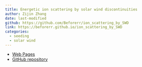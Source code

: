 ```yaml
---
title: Energetic ion scattering by solar wind discontinuities
author: Zijin Zhang
date: last-modified
github: https://github.com/Beforerr/ion_scattering_by_SWD
link: https://beforerr.github.io/ion_scattering_by_SWD
categories:
  - seeding
  - solar wind
---
```


- [Web Pages]({{< meta link >}})
- [GitHub repository]({{< meta github >}})